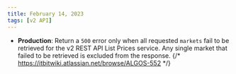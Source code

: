 ```yaml
---
title: February 14, 2023
tags: [v2 API]
---
```


- **Production**: Return a `500` error only when all requested `markets` fail to be retrieved for the v2 REST API List Prices service. Any single market that failed to be retrieved is excluded from the response. {/* https://itbitwiki.atlassian.net/browse/ALGOS-552 */}
